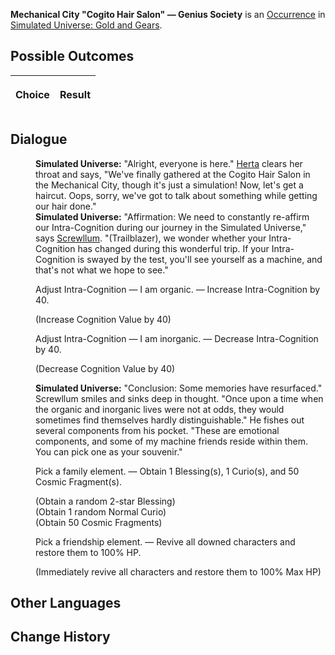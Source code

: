 {{Simulated Universe Event Infobox
|title         = Mechanical City "Cogito Hair Salon" &mdash; Genius Society
|image         = Random Event 9.png
|type          =
|domains_su    = 
|domains_ext   = 
|domains_swarm = 
|domains_gng   = Abnormal
|requirements  =
|prev          = 
|next          = 
|indexRewards  =
|characters    = Herta;Screwllum
}}
'''Mechanical City "Cogito Hair Salon" &mdash; Genius Society''' is an [[Simulated Universe/Occurrence|Occurrence]] in [[Simulated Universe: Gold and Gears]].

==Possible Outcomes==
{| class="article-table"
!Choice
!Result

|}

<!--
==Gameplay Notes==

-->
==Dialogue==
{{Dialogue Start}}
:'''Simulated Universe:''' "Alright, everyone is here." [[Herta]] clears her throat and says, "We've finally gathered at the Cogito Hair Salon in the Mechanical City, though it's just a simulation! Now, let's get a haircut. Oops, sorry, we've got to talk about something while getting our hair done."
:'''Simulated Universe:''' "Affirmation: We need to constantly re-affirm our Intra-Cognition during our journey in the Simulated Universe," says [[Screwllum]]. "(Trailblazer), we wonder whether your Intra-Cognition has changed during this wonderful trip. If your Intra-Cognition is swayed by the test, you'll see yourself as a machine, and that's not what we hope to see."
:{{DIcon|Star}} Adjust Intra-Cognition &mdash; I am organic. &mdash; Increase Intra-Cognition by 40.
:;(Increase Cognition Value by 40)
:{{DIcon|Star}} Adjust Intra-Cognition &mdash; I am inorganic. &mdash; Decrease Intra-Cognition by 40.
:;(Decrease Cognition Value by 40)
:'''Simulated Universe:''' "Conclusion: Some memories have resurfaced." Screwllum smiles and sinks deep in thought. "Once upon a time when the organic and inorganic lives were not at odds, they would sometimes find themselves hardly distinguishable." He fishes out several components from his pocket. "These are emotional components, and some of my machine friends reside within them. You can pick one as your souvenir."
:{{DIcon|Star}} Pick a family element. &mdash; Obtain 1 Blessing(s), 1 Curio(s), and 50 Cosmic Fragment(s).
:;(Obtain a random 2-star Blessing)
:;(Obtain 1 random Normal Curio)
:;(Obtain 50 Cosmic Fragments)
:{{DIcon|Star}} Pick a friendship element. &mdash; Revive all downed characters and restore them to 100% HP.
:;(Immediately revive all characters and restore them to 100% Max HP)
{{Dialogue End}}

==Other Languages==
{{Other Languages
|en   = Mechanical City "Cogito Hair Salon" &mdash; Genius Society
|zhs  = 机械城「认知理发馆」- 天才俱乐部
|zht  = 機械城「認知理髮館」- 天才俱樂部
|ja   = {{Rubi|機械城|きかいじょう}}「{{Rubi|認識理容所|にんしきりようしょ}}」-{{Rubi|天才|てんさい}}クラブ
|ko   = 기계 도시 「인지 미용실」 - 지니어스 클럽
|es   = Peluquería cognitiva de Ciudad Mecánica - Círculo de Genios
|fr   = Mechacité « Salon de coiffure Cogito » &mdash; Société des génies
|ru   = Салон «Сознание» Машинограда - Общество гениев
|th   = เมืองจักรกล "ร้านทำผม Cogito" - สมาคมอัจฉริยะ
|vi   = Thành Phố Máy Móc "Salon Tóc Nhận Thức" - CLB Thiên Tài
|de   = Mechanische Stadt: „Frisörsalon Cogito“ &ndash; Geniusgesellschaft
|id   = Kota Mekanik : "Cogito Hair Salon" - Genius Society
|pt   = Cidade Mecânica "Salão de Cabeleireiro Cogito" - Sociedade de Gênios
}}

==Change History==
{{Change History|1.0}}
